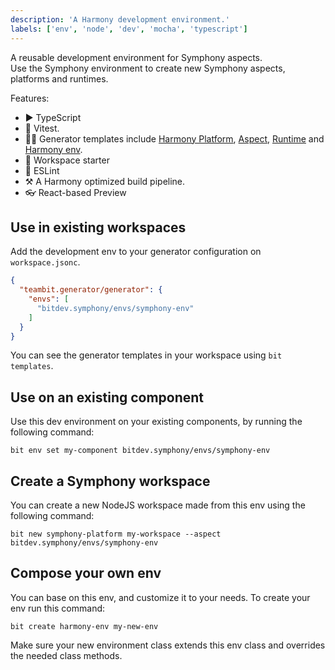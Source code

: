 ```yaml
---
description: 'A Harmony development environment.'
labels: ['env', 'node', 'dev', 'mocha', 'typescript']
---
```


A reusable development environment for Symphony aspects.  
Use the Symphony environment to create new Symphony aspects, platforms and runtimes.

Features:
- ▶️ TypeScript
- 🧪 Vitest.
- 🧑‍💻 Generator templates include [Harmony Platform](/), [Aspect](/), [Runtime](/) and [Harmony env](/).
- 🚀 Workspace starter
- 🦋 ESLint
- ⚒️ A Harmony optimized build pipeline.
- 👓 React-based Preview

## Use in existing workspaces

Add the development env to your generator configuration on `workspace.jsonc`.  

```json
{
  "teambit.generator/generator": {
    "envs": [
      "bitdev.symphony/envs/symphony-env"
    ]
  }
}
```

You can see the generator templates in your workspace using `bit templates`.

## Use on an existing component

Use this dev environment on your existing components, by running the following command: 

```
bit env set my-component bitdev.symphony/envs/symphony-env
```


## Create a Symphony workspace

You can create a new NodeJS workspace made from this env using the following command:

```
bit new symphony-platform my-workspace --aspect bitdev.symphony/envs/symphony-env
```

## Compose your own env

You can base on this env, and customize it to your needs. To create your env run this command:
```
bit create harmony-env my-new-env
```

Make sure your new environment class extends this env class and overrides the needed class methods.
